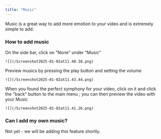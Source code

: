 ```yaml
---
title: "Music"
---
```


Music is a great way to add more emotion to your video and is extremely simple to add.&#x20;

### How to add music&#x20;

<Steps>
  <Step title="Step 1">
    On the side bar, click on "None" under "Music"&#x20;

    ![](/Screenshot2025-01-02at11.40.38.png)
  </Step>

  <Step title="Step 2">
    Preview musics by pressing the play button and setting the volume

    ![](/Screenshot2025-01-02at11.43.44.png)
  </Step>

  <Step title="Step 3">
    When you found the perfect symphony for your video, click on it and click the "back" button to the main menu ; you can then preview the video with your Music&#x20;

    ![](/Screenshot2025-01-02at11.41.26.png)
  </Step>
</Steps>

### Can I add my own music?

Not yet - we will be adding this feature shortly.&#x20;